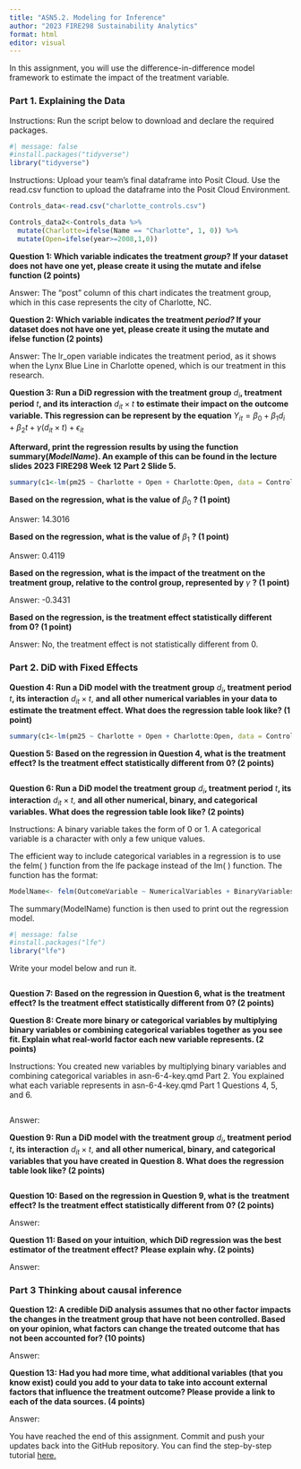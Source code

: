 ```yaml
---
title: "ASN5.2. Modeling for Inference"
author: "2023 FIRE298 Sustainability Analytics"
format: html
editor: visual
---
```


In this assignment, you will use the difference-in-difference model framework to estimate the impact of the treatment variable.

### **Part 1. Explaining the Data**

Instructions: Run the script below to download and declare the required packages.

```r
#| message: false
#install.packages("tidyverse")
library("tidyverse")
```

Instructions: Upload your team's final dataframe into Posit Cloud. Use the read.csv function to upload the dataframe into the Posit Cloud Environment.

```r
Controls_data<-read.csv("charlotte_controls.csv")

Controls_data2<-Controls_data %>%
  mutate(Charlotte=ifelse(Name == "Charlotte", 1, 0)) %>%
  mutate(Open=ifelse(year>=2008,1,0))
```

**Question 1: Which variable indicates the treatment *group*? If your dataset does not have one yet, please create it using the mutate and ifelse function (2 points)**

Answer: The "post" column of this chart indicates the treatment group, which in this case represents the city of Charlotte, NC.

**Question 2: Which variable indicates the treatment *period?* If your dataset does not have one yet, please create it using the mutate and ifelse function (2 points)**

Answer: The lr_open variable indicates the treatment period, as it shows when the Lynx Blue Line in Charlotte opened, which is our treatment in this research.

**Question 3: Run a DiD regression with the treatment group** $d_i$**, treatment period** $t$**, and its interaction** $d_{it} \times t$ **to estimate their impact on the outcome variable. This regression can be represent by the equation** $Y_{it}=\beta_0+\beta_1 d_i+\beta_2 t + \gamma (d_{it}\times t) + \epsilon_{it}$

**Afterward, print the regression results by using the function summary(*ModelName*). An example of this can be found in the lecture slides 2023 FIRE298 Week 12 Part 2 Slide 5.**

```r
summary(c1<-lm(pm25 ~ Charlotte + Open + Charlotte:Open, data = Controls_data2))
```

**Based on the regression, what is the value of** $\beta_0$ **? (1 point)**

Answer: 14.3016

**Based on the regression, what is the value of** $\beta_1$ **? (1 point)**

Answer: 0.4119

**Based on the regression, what is the impact of the treatment on the treatment group, relative to the control group, represented by** $\gamma$ **? (1 point)**

Answer: -0.3431

**Based on the regression, is the treatment effect statistically different from 0? (1 point)**

Answer: No, the treatment effect is not statistically different from 0.

### **Part 2. DiD with Fixed Effects**

**Question 4: Run a DiD model with the treatment group** $d_i$**, treatment period** $t$**, its interaction** $d_{it} \times t$, **and all other** **numerical variables in your data to estimate the treatment effect. What does the regression table look like? (1 point)**

```r
summary(c1<-lm(pm25 ~ Charlotte + Open + Charlotte:Open, data = Controls_data2))
```

**Question 5: Based on the regression in Question 4, what is the** **treatment effect? Is the treatment effect statistically different from 0? (2 points)**

```r

```

**Question 6: Run a DiD model the treatment group** $d_i$**, treatment period** $t$**, its interaction** $d_{it} \times t$, **and all other numerical, binary, and categorical variables. What does the regression table look like? (2 points)**

Instructions: A binary variable takes the form of 0 or 1. A categorical variable is a character with only a few unique values.

The efficient way to include categorical variables in a regression is to use the felm( ) function from the lfe package instead of the lm( ) function. The function has the format:

``` r
ModelName<- felm(OutcomeVariable ~ NumericalVariables + BinaryVariables | Categorical Variables, DataFrame)
```

The summary(ModelName) function is then used to print out the regression model.

```r
#| message: false
#install.packages("lfe")
library("lfe")
```

Write your model below and run it.

```r

```

**Question 7: Based on the regression in Question 6, what is the** **treatment effect? Is the treatment effect statistically different from 0? (2 points)**

**Question 8: Create more binary or categorical variables by multiplying binary variables or combining categorical variables together as you see fit. Explain what real-world factor each new variable represents. (2 points)**

Instructions: You created new variables by multiplying binary variables and combining categorical variables in asn-6-4-key.qmd Part 2. You explained what each variable represents in asn-6-4-key.qmd Part 1 Questions 4, 5, and 6.

```r

```

Answer:

**Question 9: Run a DiD model with the treatment group** $d_i$**, treatment period** $t$**, its interaction** $d_{it} \times t$, **and all other numerical, binary, and categorical variables that you have created in Question 8. What does the regression table look like? (2 points)**

```r

```

**Question 10: Based on the regression in Question 9, what is the** **treatment effect? Is the treatment effect statistically different from 0? (2 points)**

Answer:

**Question 11: Based on your intuition**, **which DiD regression was the best estimator of the treatment effect?** **Please explain why. (2 points)**

Answer:

### **Part 3 Thinking about causal inference**

**Question 12: A credible DiD analysis assumes that no other factor impacts the changes in the treatment group that have not been controlled. Based on your opinion, what factors can change the treated outcome that has not been accounted for? (10 points)**

Answer:

**Question 13: Had you had more time, what additional variables (that you know exist) could you add to your data to take into account external factors that influence the treatment outcome? Please provide a link to each of the data sources. (4 points)**

Answer:

You have reached the end of this assignment. Commit and push your updates back into the GitHub repository. You can find the step-by-step tutorial [here.](https://drive.google.com/drive/u/0/folders/1eSMfNoV_ilp4OnID2Ql3YT2qXkhCS7Vm)

